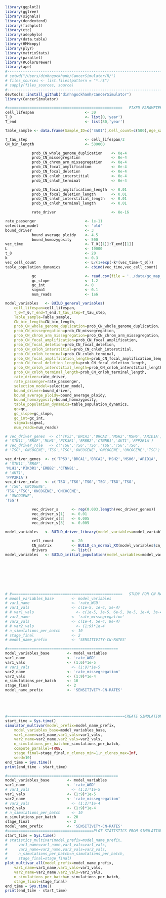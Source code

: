```r
library(ggplot2)
library(ggtree)
library(signals)
library(dendextend)
library(fishplot)
library(ctc)
library(adephylo)
library(data.table)
library(HMMcopy)
library(plyr)
library(matrixStats)
library(parallel)
library(RColorBrewer)
library(ape)
#-----------------------------------------------------------------------
# setwd("/Users/dinhngockhanh/CancerSimulator/R/")
# files_sources <- list.files(pattern = "*.r$")
# sapply(files_sources, source)
#-----------------------------------------------------------------------
devtools::install_github("dinhngockhanh/CancerSimulator")
library(CancerSimulator)
```



```r
#====================================================   FIXED PARAMETERS
cell_lifespan                       <- 30
T_0                                 <- list(0,'year')
T_end                               <- list(80,'year')

Table_sample <- data.frame(Sample_ID=c('SA01'),Cell_count=c(500),Age_sample=c(80))

T_tau_step                          <- cell_lifespan/2
CN_bin_length                       <- 500000

            prob_CN_whole_genome_duplication    <- 0e-4
            prob_CN_missegregation              <- 0e-4
            prob_CN_chrom_arm_missegregation    <- 0e-4
            prob_CN_focal_amplification         <- 0e-4
            prob_CN_focal_deletion              <- 0e-4
            prob_CN_cnloh_interstitial          <- 0e-4
            prob_CN_cnloh_terminal              <- 0e-4

            prob_CN_focal_amplification_length  <- 0.01
            prob_CN_focal_deletion_length       <- 0.01
            prob_CN_cnloh_interstitial_length   <- 0.01
            prob_CN_cnloh_terminal_length       <- 0.01

            rate_driver                         <- 8e-16

rate_passenger                      <- 1e-11
selection_model                     <- 'old'
bound_driver                        <- 3
            bound_average_ploidy    <- 4.5
            bound_homozygosity      <- 500
vec_time                            <- T_0[[1]]:T_end[[1]]
L                                   <- 10000
t_0                                 <- 20
k                                   <- 0.3
vec_cell_count                      <- L/(1+exp(-k*(vec_time-t_0)))
table_population_dynamics           <- cbind(vec_time,vec_cell_count)

            gc                      <- read.csv(file = '../data/gc_map_500kb.csv')
            gc_slope                <- 1.2
            gc_int                  <- 0
            sigma1                  <- 0.1
            num_reads               <- 1e6

model_variables   <- BUILD_general_variables(
    cell_lifespan=cell_lifespan,
    T_0=T_0,T_end=T_end,T_tau_step=T_tau_step,
    Table_sample=Table_sample,
    CN_bin_length=CN_bin_length,
    prob_CN_whole_genome_duplication=prob_CN_whole_genome_duplication,
    prob_CN_missegregation=prob_CN_missegregation,
    prob_CN_chrom_arm_missegregation=prob_CN_chrom_arm_missegregation,
    prob_CN_focal_amplification=prob_CN_focal_amplification,
    prob_CN_focal_deletion=prob_CN_focal_deletion,
    prob_CN_cnloh_interstitial=prob_CN_cnloh_interstitial,
    prob_CN_cnloh_terminal=prob_CN_cnloh_terminal,
    prob_CN_focal_amplification_length=prob_CN_focal_amplification_length,
    prob_CN_focal_deletion_length=prob_CN_focal_deletion_length,
    prob_CN_cnloh_interstitial_length=prob_CN_cnloh_interstitial_length,
    prob_CN_cnloh_terminal_length=prob_CN_cnloh_terminal_length,
    rate_driver=rate_driver,
    rate_passenger=rate_passenger,
    selection_model=selection_model,
    bound_driver=bound_driver,
    bound_average_ploidy=bound_average_ploidy,
    bound_homozygosity=bound_homozygosity,
    table_population_dynamics=table_population_dynamics,
    gc=gc,
    gc_slope=gc_slope,
    gc_int=gc_int,
    sigma1=sigma1,
    num_reads=num_reads)

# vec_driver_genes  <- c('TP53','BRCA1','BRCA2','MSH2','MSH6','ARID1A',
# 'STK11','BRAF','MLH1','PIK3R1','ERBB2','CTNNB1','AKT1','PPP2R1A')
# vec_driver_role   <- c('TSG','TSG','TSG','TSG','TSG','TSG',
# 'TSG','ONCOGENE','TSG','TSG','ONCOGENE','ONCOGENE','ONCOGENE','TSG')

vec_driver_genes  <- c('TP53','BRCA1','BRCA2','MSH2','MSH6','ARID1A',
# 'STK11','BRAF',
'MLH1','PIK3R1','ERBB2','CTNNB1',
# 'AKT1',
'PPP2R1A')
vec_driver_role   <- c('TSG','TSG','TSG','TSG','TSG','TSG',
# 'TSG','ONCOGENE',
'TSG','TSG','ONCOGENE','ONCOGENE',
# 'ONCOGENE',
'TSG')

            vec_driver_s      <- rep(0.003,length(vec_driver_genes))
            vec_driver_s[1]   <- 0.01
            vec_driver_s[2]   <- 0.005
            vec_driver_s[3]   <- 0.005

model_variables   <- BUILD_driver_library(model_variables=model_variables,vec_driver_genes=vec_driver_genes,vec_driver_role=vec_driver_role,vec_driver_s=vec_driver_s)

            cell_count        <- 20
            CN_matrix         <- BUILD_cn_normal_XX(model_variables$cn_info)
            drivers           <- list()
model_variables   <- BUILD_initial_population(model_variables=model_variables,cell_count=cell_count,CN_matrix=CN_matrix,drivers=drivers)








# #==================================================   STUDY FOR CN RATES
# model_variables_base        <- model_variables
# var1_name                   <- 'rate_WGD'
# var1_vals                   <- c(1e-5, 1e-4, 5e-4)
# # var1_vals                   <- c(1e-5, 3e-5, 6e-5, 9e-5, 1e-4, 3e-4, 6e-4, 9e-4, 1e-3)
# var2_name                   <- 'rate_missegregation'
# var2_vals                   <- c(1e-4, 5e-4, 9e-4)
# # var2_vals                   <- (1:9)*1e-4
# n_simulations_per_batch     <- 10
# stage_final                 <- 2
# model_name_prefix           <- 'SENSITIVITY-CN-RATES'
```





```r
#==================================================
model_variables_base        <- model_variables
var1_name                   <- 'rate_WGD'
var1_vals                   <- (1:6)*1e-5
# var1_vals                   <- (1:9)*1e-5
var2_name                   <- 'rate_missegregation'
var2_vals                   <- (1:9)*1e-4
n_simulations_per_batch     <- 10
stage_final                 <- 2
model_name_prefix           <- 'SENSITIVITY-CN-RATES'





#=====================================================CREATE SIMULATIONS
start_time = Sys.time()
simulator_multivar(model_prefix=model_name_prefix,
    model_variables_base=model_variables_base,
    var1_name=var1_name,var1_vals=var1_vals,
    var2_name=var2_name,var2_vals=var2_vals,
    n_simulations_per_batch=n_simulations_per_batch,
    compute_parallel=TRUE,
    stage_final=stage_final,n_clones_min=1,n_clones_max=Inf,
    seed=10)
end_time = Sys.time()
print(end_time - start_time)
```





```r
#==================================================
model_variables_base        <- model_variables
var1_name                   <- 'rate_WGD'
# var1_vals                   <- (1:2)*1e-5
var1_vals                   <- (1:9)*1e-5
var2_name                   <- 'rate_missegregation'
# var2_vals                   <- (1:2)*1e-4
var2_vals                   <- (1:9)*1e-4
# n_simulations_per_batch     <- 10
n_simulations_per_batch     <- 20
stage_final                 <- 2
model_name_prefix           <- 'SENSITIVITY-CN-RATES'
#=======================================PLOT STATISTICS FROM SIMULATIONS
start_time = Sys.time()
# statistics_multivar(model_prefix=model_name_prefix,
#     var1_name=var1_name,var1_vals=var1_vals,
#     var2_name=var2_name,var2_vals=var2_vals,
#     n_simulations_per_batch=n_simulations_per_batch,
#     stage_final=stage_final)
plot_multivar_all(model_prefix=model_name_prefix,
    var1_name=var1_name,var1_vals=var1_vals,
    var2_name=var2_name,var2_vals=var2_vals,
    n_simulations_per_batch=n_simulations_per_batch,
    stage_final=stage_final)
end_time = Sys.time()
print(end_time - start_time)
```
